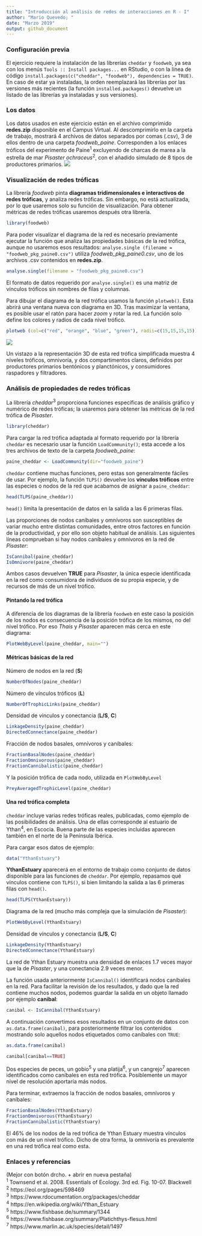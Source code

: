 ```yaml
---
title: "Introducción al análisis de redes de interacciones en R - I"
author: "Mario Quevedo; "
date: "Marzo 2019"
output: github_document
---
```



### Configuración previa

El ejercicio requiere la instalación de las librerías `cheddar` y `foodweb`, ya sea con los menús `Tools :: Install packages...` en RStudio, o con la línea de código `install.packages(c("cheddar", "foodweb"), dependencies = TRUE)`. En caso de estar ya instaladas, la orden reemplazará las librerías por las versiones más recientes (la función `installed.packages()` devuelve un listado de las librerías ya instaladas y sus versiones).

### Los datos

Los datos usados en este ejercicio están en el archivo comprimido **redes.zip** disponible en el Campus Virtual. Al descomprimirlo en la carpeta de trabajo, mostrará 4 archivos de datos separados por comas (.csv), 3 de ellos dentro de una carpeta *foodweb_paine*. Corresponden a los enlaces tróficos del experimento de Paine^1^ excluyendo de charcas de marea a la estrella de mar *Pisaster ochraceus*^2^, con el añadido simulado de 8 tipos de productores primarios.
![](paine_starfish.png)

### Visualización de redes tróficas

La librería *foodweb* pinta **diagramas tridimensionales e interactivos de redes tróficas**, y analiza redes tróficas. Sin embargo, no está actualizada, por lo que usaremos solo su función de visualización. Para obtener métricas de redes tróficas usaremos después otra librería.

```r
library(foodweb)
```

Para poder visualizar el diagrama de la red es necesario previamente ejecutar la función que analiza las propiedades básicas de la red trófica, aunque no usaremos esos resultados: `analyse.single (filename = "foodweb_pkg_paine0.csv")` utiliza *foodweb_pkg_paine0.csv*, uno de los archivos .csv contenidos en **redes.zip**.

```r
analyse.single(filename = "foodweb_pkg_paine0.csv")
```

El formato de datos requerido por `analyse.single()` es una matriz de vínculos tróficos sin nombres de filas y columnas.

Para dibujar el diagrama de la red trófica usamos la función `plotweb()`. Esta abrirá una ventana nueva con diagrama en 3D. Tras maximizar la ventana, es posible usar el ratón para hacer *zoom* y rotar la red. La función solo define los colores y radios de cada nivel trófico.

```r
plotweb (col=c("red", "orange", "blue", "green"), radii=c(15,15,15,15))
```

![](paine_starfish_3d.png)

Un vistazo a la representación 3D de esta red trófica simplificada muestra 4 niveles tróficos, omnivoría, y dos compartimentos claros, definidos por productores primarios bentónicos y planctónicos, y consumidores raspadores y filtradores.

### Análisis de propiedades de redes tróficas

La librería *cheddar*^3^ proporciona funciones específicas de análisis gráfico y numérico de redes tróficas; la usaremos para obtener las métricas de la red trófica de *Pisaster*.

```r
library(cheddar)
```

Para cargar la red trófica adaptada al formato requerido por la librería `cheddar` es necesario usar la función `LoadCommunity()`; esta accede a los tres archivos de texto de la carpeta *foodweb_paine*:

```r
paine_cheddar <- LoadCommunity(dir="foodweb_paine")
```

`cheddar` contiene muchas funciones, pero estas son generalmente fáciles de usar. Por ejemplo, la función `TLPS()` devuelve los **vínculos tróficos** entre las especies o nodos de la red que acabamos de asignar a `paine_cheddar`:

```r
head(TLPS(paine_cheddar))
```

`head()` limita la presentación de datos en la salida a las 6 primeras filas.

Las proporciones de nodos caníbales y omnívoros son susceptibles de variar mucho entre distintas comunidades, entre otros factores en función de la productividad, y por ello son objeto habitual de análisis. Las siguientes líneas comprueban si hay nodos caníbales y omnívoros en la red de *Pisaster*: 

```r
IsCannibal(paine_cheddar)
IsOmnivore(paine_cheddar)
```

Ambos casos devuelven **TRUE** para *Pisaster*, la única especie identificada en la red como consumidora de individuos de su propia especie, y de recursos de más de un nivel trófico.

#### Pintando la red trófica

A diferencia de los diagramas de la librería `foodweb` en este caso la posición de los nodos es consecuencia de la posición trófica de los mismos, no del nivel trófico. Por eso *Thais* y *Pisaster* aparecen más cerca en este diagrama:

```r
PlotWebByLevel(paine_cheddar, main="")
```

#### Métricas básicas de la red

Número de nodos en la red (**S**)
```r
NumberOfNodes(paine_cheddar)
```

Número de vínculos tróficos (**L**)
```r
NumberOfTrophicLinks(paine_cheddar)
```

Densidad de vínculos y conectancia (**L/S**, **C**)
```r
LinkageDensity(paine_cheddar)
DirectedConnectance(paine_cheddar)
```

Fracción de nodos basales, omnívoros y caníbales:
```r
FractionBasalNodes(paine_cheddar)
FractionOmnivorous(paine_cheddar)
FractionCannibalistic(paine_cheddar)
```

Y la posición trófica de cada nodo, utilizada en `PlotWebByLevel`
```r
PreyAveragedTrophicLevel(paine_cheddar) 
```

#### Una red trófica completa
`cheddar` incluye varias redes tróficas reales, publicadas, como ejemplo de las posibilidades de análisis. Una de ellas corresponde al estuario de Ythan^4^, en Escocia. Buena parte de las especies incluidas aparecen también en el norte de la Península Ibérica.

Para cargar esos datos de ejemplo:

```r
data("YthanEstuary")
```

**YthanEstuary** aparecerá en el entorno de trabajo como conjunto de datos disponible para las funciones de `cheddar`. Por ejemplo, repasamos qué vínculos contiene con `TLPS()`, si bien limitando la salida a las 6 primeras filas con `head()`. 

```r
head(TLPS(YthanEstuary))
```

Diagrama de la red (mucho más compleja que la simulación de *Pisaster*):

```r
PlotWebByLevel(YthanEstuary)
```

Densidad de vínculos y conectancia (**L/S**, **C**)
```r
LinkageDensity(YthanEstuary)
DirectedConnectance(YthanEstuary)
```

La red de Ythan Estuary muestra una densidad de enlaces 1.7 veces mayor que la de *Pisaster*, y una conectancia 2.9 veces menor.

La función usada anteriormente `IsCannibal()` identificará nodos caníbales en la red. Para facilitar la revisión de los resultados, y dado que la red contiene muchos nodos, podemos guardar la salida en un objeto llamado por ejemplo **canibal**:

```r
canibal <- IsCannibal(YthanEstuary)
```

A continuación convertimos esos resultados en un conjunto de datos con `as.data.frame(canibal)`, para posteriormente filtrar los contenidos mostrando solo aquellos nodos etiquetados como caníbales con `TRUE`: 

```r
as.data.frame(canibal)
```

```r
canibal[canibal==TRUE]
```

Dos especies de peces, un gobio^5^ y una platija^6^, y un cangrejo^7^ aparecen identificados como caníbales en esta red trófica. Posiblemente un mayor nivel de resolución aportaría más nodos.

Para terminar, extraemos la fracción de nodos basales, omnívoros y caníbales:
```r
FractionBasalNodes(YthanEstuary)
FractionOmnivorous(YthanEstuary)
FractionCannibalistic(YthanEstuary)
```

El 46% de los nodos de la red trófica de Ythan Estuary muestra vínculos con más de un nivel trófico. Dicho de otra forma, la omnivoría es prevalente en una red trófica real como esta.

### Enlaces y referencias
(Mejor con botón drcho. + abrir en nueva pestaña)  
^1^ Townsend et al. 2008. Essentials of Ecology. 3rd ed. Fig. 10-07. Blackwell  
^2^ https://eol.org/pages/598469  
^3^ https://www.rdocumentation.org/packages/cheddar  
^4^ https://en.wikipedia.org/wiki/Ythan_Estuary  
^5^ https://www.fishbase.de/summary/1344  
^6^ https://www.fishbase.org/summary/Platichthys-flesus.html  
^7^ https://www.marlin.ac.uk/species/detail/1497